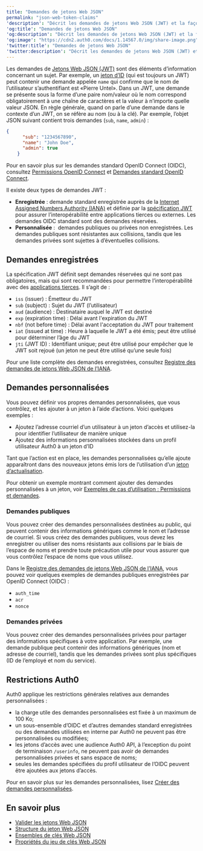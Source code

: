 ```yaml
---
title: "Demandes de jetons Web JSON"
permalink: "json-web-token-claims"
'description': "Décrit les demandes de jetons Web JSON (JWT) et la façon dont elles sont utilisées dans Auth0."
'og:title': "Demandes de jetons Web JSON"
'og:description': "Décrit les demandes de jetons Web JSON (JWT) et la façon dont elles sont utilisées dans Auth0."
'og:image': "https://cdn2.auth0.com/docs/1.14567.0/img/share-image.png"
'twitter:title': "Demandes de jetons Web JSON"
'twitter:description': "Décrit les demandes de jetons Web JSON (JWT) et la façon dont elles sont utilisées dans Auth0."
---
```


Les demandes de [Jetons Web JSON (JWT)](/docs/fr-ca/tokens/concepts/jwts) sont des éléments d’information concernant un sujet. Par exemple, un [jeton d’ID](/docs/fr-ca/secure/tokens/id-tokens) (qui est toujours un <Tooltip href="/docs/fr-ca/glossary?term=json-web-token" tip="Jeton Web JSON (JWT)
Format standard de jeton d’ID (et souvent de jeton d’accès) utilisé pour représenter en toute sécurité des demandes entre deux parties." cta="Voir le glossaire">JWT</Tooltip>) peut contenir une demande appelée `name` qui confirme que le nom de l’utilisateur s’authentifiant est «Pierre Untel». Dans un JWT, une demande se présente sous la forme d’une paire nom/valeur où le nom correspond obligatoirement à une chaîne de caractères et la valeur à n’importe quelle valeur JSON. En règle générale, quand on parle d’une demande dans le contexte d’un JWT, on se réfère au nom (ou à la clé). Par exemple, l’objet JSON suivant contient trois demandes (`sub`, `name`, `admin`) :

```json lines
{
      "sub": "1234567890",
      "name": "John Doe",
      "admin": true
    }
```

<Callout icon="file-lines" color="#0EA5E9" iconType="regular">

Pour en savoir plus sur les demandes standard OpenID Connect (OIDC), consultez [Permissions OpenID Connect](/docs/fr-ca/get-started/apis/scopes/openid-connect-scopes) et [Demandes standard OpenID Connect](https://openid.net/specs/openid-connect-core-1_0.html#StandardClaims).

</Callout>

Il existe deux types de demandes JWT :

* **Enregistrée** : demande standard enregistrée auprès de la [Internet Assigned Numbers Authority (IANA)](https://www.iana.org/assignments/jwt/jwt.xhtml) et définie par la [spécification JWT](https://tools.ietf.org/html/rfc7519) pour assurer l’interopérabilité entre applications tierces ou externes. Les demandes OIDC standard sont des demandes réservées.
* **Personnalisée** :  demandes publiques ou privées non enregistrées. Les demandes publiques sont résistantes aux collisions, tandis que les demandes privées sont sujettes à d’éventuelles collisions.

## Demandes enregistrées

La spécification JWT définit sept demandes réservées qui ne sont pas obligatoires, mais qui sont recommandées pour permettre l’interopérabilité avec des [applications tierces](/docs/fr-ca/get-started/applications/confidential-and-public-applications/enable-third-party-applications). Il s’agit de :

* `iss` (issuer) : Émetteur du JWT
* `sub` (subject) : Sujet du JWT (l’utilisateur)
* `aud` (<Tooltip data-tooltip-id="react-containers-DefinitionTooltip-1" tip="">audience</Tooltip>) : Destinataire auquel le JWT est destiné
* `exp` (expiration time) : Délai avant l'expiration du JWT
* `nbf` (not before time) : Délai avant l'acceptation du JWT pour traitement
* `iat` (issued at time) : Heure à laquelle le JWT a été émis; peut être utilisé pour déterminer l’âge du JWT
* `jti` (JWT ID) : Identifiant unique; peut être utilisé pour empêcher que le JWT soit rejoué (un jeton ne peut être utilisé qu’une seule fois)

Pour une liste complète des demandes enregistrées, consultez [Registre des demandes de jetons Web JSON de l’IANA](https://www.iana.org/assignments/jwt/jwt.xhtml#claims).

## Demandes personnalisées

Vous pouvez définir vos propres demandes personnalisées, que vous contrôlez, et les ajouter à un jeton à l’aide d’actions. Voici quelques exemples :

* Ajoutez l’adresse courriel d’un utilisateur à un jeton d’accès et utilisez-la pour identifier l’utilisateur de manière unique
* Ajoutez des informations personnalisées stockées dans un profil utilisateur Auth0 à un jeton d’ID

Tant que l’action est en place, les demandes personnalisées qu’elle ajoute apparaîtront dans des nouveaux jetons émis lors de l’utilisation d’un [jeton d’actualisation](/docs/fr-ca/secure/tokens/refresh-tokens).

Pour obtenir un exemple montrant comment ajouter des demandes personnalisées à un jeton, voir [Exemples de cas d’utilisation : Permissions et demandes](/docs/fr-ca/get-started/apis/scopes/sample-use-cases-scopes-and-claims).

### Demandes publiques

Vous pouvez créer des demandes personnalisées destinées au public, qui peuvent contenir des informations génériques comme le nom et l’adresse de courriel. Si vous créez des demandes publiques, vous devez les enregistrer ou utiliser des noms résistants aux collisions par le biais de l’espace de noms et prendre toute précaution utile pour vous assurer que vous contrôlez l’espace de noms que vous utilisez.

Dans le [Registre des demandes de jetons Web JSON de l’IANA](https://www.iana.org/assignments/jwt/jwt.xhtml#claims), vous pouvez voir quelques exemples de demandes publiques enregistrées par <Tooltip href="/docs/fr-ca/glossary?term=openid" tip="OpenID
Norme ouverte d’authentification qui permet aux applications de vérifier l’identité des utilisateurs sans avoir à collecter leurs informations de connexion." cta="Voir le glossaire">OpenID</Tooltip> Connect (OIDC) :

* `auth_time`
* `acr`
* `nonce`

### Demandes privées

Vous pouvez créer des demandes personnalisées privées pour partager des informations spécifiques à votre application. Par exemple, une demande publique peut contenir des informations génériques (nom et adresse de courriel), tandis que les demandes privées sont plus spécifiques (ID de l’employé et nom du service).

## Restrictions Auth0

Auth0 applique les restrictions générales relatives aux demandes personnalisées :

* la charge utile des demandes personnalisées est fixée à un maximum de 100 Ko;
* un sous-ensemble d’OIDC et d’autres demandes standard enregistrées ou des demandes utilisées en interne par Auth0 ne peuvent pas être personnalisées ou modifiées;
* les jetons d’accès avec une audience Auth0 API, à l’exception du point de terminaison `/userinfo`, ne peuvent pas avoir de demandes personnalisées privées et sans espace de noms;
* seules les demandes spécifiées du profil utilisateur de l’OIDC peuvent être ajoutées aux jetons d’accès.

Pour en savoir plus sur les demandes personnalisées, lisez [Créer des demandes personnalisées](/docs/fr-ca/secure/tokens/json-web-tokens/create-custom-claims).

## En savoir plus

* [Valider les jetons Web JSON](/docs/fr-ca/secure/tokens/json-web-tokens/validate-json-web-tokens)
* [Structure du jeton Web JSON](/docs/fr-ca/secure/tokens/json-web-tokens/json-web-token-structure)
* [Ensembles de clés Web JSON](/docs/fr-ca/secure/tokens/json-web-tokens/json-web-key-sets)
* [Propriétés du jeu de clés Web JSON](/docs/fr-ca/secure/tokens/json-web-tokens/json-web-key-set-properties)